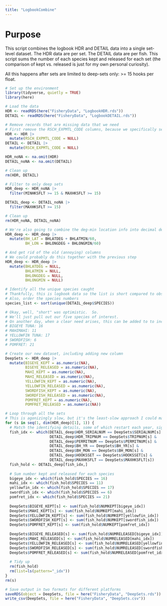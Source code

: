 ```yaml
---
title: "LogbookCombine"
---
```


# Purpose
This script combines the logbook HDR and DETAIL data into a single set-level 
dataset.  The HDR data are per set.  The DETAIL data are per fish.  This script
sums the number of each species kept and released for each set (the comparison
of kept vs. released is just for my own personal curiosity).  

All this happens after sets are limited to deep-sets only: >= 15 hooks per float.

```r
# Set up the environment
library(tidyverse, quietly = TRUE)
library(here)
```

```r
# Load the data
HDR <- readRDS(here("FisheryData", "LogbookHDR.rds"))
DETAIL <- readRDS(here("FisheryData", "LogbookDETAIL.rds"))
```

```r
# Remove records that are missing data that we need
# First remove the RSCH_EXPMTL_CODE columns, because we specifically selected ones that were empty
HDR <- HDR |>
  mutate(RSCH_EXPMTL_CODE = NULL)
DETAIL <- DETAIL |>
  mutate(RSCH_EXPMTL_CODE = NULL)

HDR_noNA <- na.omit(HDR)
DETAIL_noNA <- na.omit(DETAIL)

# Clean up
rm(HDR, DETAIL)
```

```r
# Filter to only deep sets
HDR_deep <- HDR_noNA |>
  filter(MINHKSFLT >= 15 & MAXHKSFLT >= 15)

DETAIL_deep <- DETAIL_noNA |>
  filter(MAXHKSFLT >= 15)

# Clean up
rm(HDR_noNA, DETAIL_noNA)
```

```r
# We're also going to combine the deg-min location info into decimal degrees
HDR_deep <- HDR_deep |>
  mutate(BH_LAT = BHLATDEG + BHLATMIN/60,
         BH_LON = BHLONGDEG + BHLONGMIN/60)

# And get rid of the old (annoying) columns
# We could probably do this together with the previous step
HDR_deep <- HDR_deep |>
  mutate(BHLATDEG = NULL,
         BHLATMIN = NULL,
         BHLONGDEG = NULL,
         BHLONGMIN = NULL)
```

```r
# Identify all the unique species caught
# Thankfully, this is logbook data so the list is short compared to observer data
# Also, order the species numbers
species_list <- sort(unique(DETAIL_deep$SPECIES))

# Okay, well, "short" was optimistic.  So.
# We'll just pull out our five species of interest.  
# On another day, when a clear need arises, this can be added to to include additional species
# BIGEYE TUNA: 16
# MAHIMAHI: 11
# YELLOWFIN TUNA: 17
# SWORDFISH: 6
# POMFRET: 21
```

```r
# Create our new dataset, including adding new column
DeepSets <- HDR_deep |>
  mutate(BIGEYE_KEPT = as.numeric(NA), 
         BIGEYE_RELEASED = as.numeric(NA),
         MAHI_KEPT = as.numeric(NA),
         MAHI_RELEASED = as.numeric(NA),
         YELLOWFIN_KEPT = as.numeric(NA),
         YELLOWFIN_RELEASED = as.numeric(NA),
         SWORDFISH_KEPT = as.numeric(NA),
         SWORDFISH_RELEASED = as.numeric(NA),
         POMFRET_KEPT = as.numeric(NA), 
         POMFRET_RELEASED = as.numeric(NA))

# Loop through all the sets
# This is agonizingly slow, but it's the least-slow approach I could make work
for (s in seq(1, dim(HDR_deep)[1], 1)) {
  # Match the identifying details, some of which restart each year, sigh...
  fish_idx <- which(DETAIL_deep$HDR_SERIALNUM == DeepSets$SERIALNUM[s] & 
                    DETAIL_deep$HDR_TRIPNUM == DeepSets$TRIPNUM[s] &
                    DETAIL_deep$PERMITNUM == DeepSets$PERMITNUM[s] & 
                    DETAIL_deep$BH_YR == DeepSets$BH_YR[s] & 
                    DETAIL_deep$BH_MON == DeepSets$BH_MON[s] &
                    DETAIL_deep$HOOKSSET == DeepSets$HOOKSSET[s] &
                    DETAIL_deep$MAXHKSFLT == DeepSets$MAXHKSFLT[s])
  fish_hold <- DETAIL_deep[fish_idx,]
  
  # Sum number kept and released for each species
  bigeye_idx <- which(fish_hold$SPECIES == 16)
  mahi_idx <- which(fish_hold$SPECIES == 11)
  yellowfin_idx <- which(fish_hold$SPECIES == 17)
  swordfish_idx <- which(fish_hold$SPECIES == 6)
  pomfret_idx <- which(fish_hold$SPECIES == 21)
  
  DeepSets$BIGEYE_KEPT[s] <- sum(fish_hold$NUMKEPT[bigeye_idx])
  DeepSets$MAHI_KEPT[s] <- sum(fish_hold$NUMKEPT[mahi_idx])
  DeepSets$YELLOWFIN_KEPT[s] <- sum(fish_hold$NUMKEPT[yellowfin_idx])
  DeepSets$SWORDFISH_KEPT[s] <- sum(fish_hold$NUMKEPT[swordfish_idx])
  DeepSets$POMFRET_KEPT[s] <- sum(fish_hold$NUMKEPT[pomfret_idx])
  
  DeepSets$BIGEYE_RELEASED[s] <- sum(fish_hold$NUMRELEASED[bigeye_idx])
  DeepSets$MAHI_RELEASED[s] <- sum(fish_hold$NUMRELEASED[mahi_idx])
  DeepSets$YELLOWFIN_RELEASED[s] <- sum(fish_hold$NUMRELEASED[yellowfin_idx])
  DeepSets$SWORDFISH_RELEASED[s] <- sum(fish_hold$NUMRELEASED[swordfish_idx])
  DeepSets$POMFRET_RELEASED[s] <- sum(fish_hold$NUMRELEASED[pomfret_idx])
  
  # Tidy up
  rm(fish_hold)
  rm(list=ls(pattern="_idx"))
}
rm(s)
```

```r
# Save output in two formats for different platforms
saveRDS(object = DeepSets, file = here("FisheryData", "DeepSets.rds"))
write_csv(DeepSets, file = here("FisheryData", "DeepSets.csv"))
```





